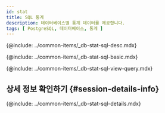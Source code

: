 ```yaml
---
id: stat
title: SQL 통계
description: 데이터베이스별 통계 데이터를 제공합니다.
tags: [ PostgreSQL, 데이터베이스, 통계 ]
---
```



<Note product='PostgreSQL' link='../postgresql-v1/stat' />

<!-- SQL 통계-->
{@include: ../common-items/_db-stat-sql-desc.mdx}

<!-- SQL 통계 기본 사용 안내 -->
{@include: ../common-items/_db-stat-sql-basic.mdx}

<!-- 쿼리별 수행 추이, 자세히 보기-->
{@include: ../common-items/_db-stat-sql-view-query.mdx}  

## 상세 정보 확인하기 {#session-details-info}

{@include: ../common-items/_db-stat-sql-details.mdx}
